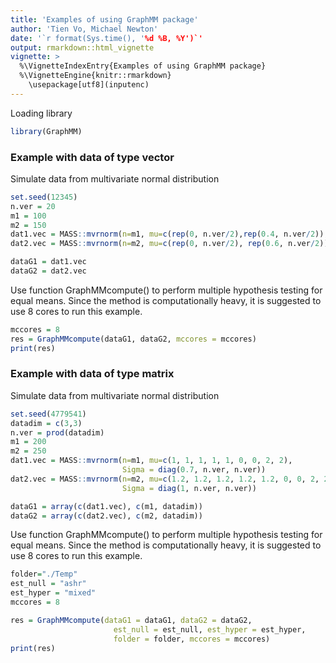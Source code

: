 ```yaml
---
title: 'Examples of using GraphMM package'
author: 'Tien Vo, Michael Newton'
date: '`r format(Sys.time(), '%d %B, %Y')`'
output: rmarkdown::html_vignette
vignette: >
  %\VignetteIndexEntry{Examples of using GraphMM package}
  %\VignetteEngine{knitr::rmarkdown}
    \usepackage[utf8](inputenc)
---
```


Loading library
```r
library(GraphMM)
```


### Example with data of type vector

Simulate data from multivariate normal distribution

```r
set.seed(12345)
n.ver = 20
m1 = 100
m2 = 150 
dat1.vec = MASS::mvrnorm(n=m1, mu=c(rep(0, n.ver/2),rep(0.4, n.ver/2)), Sigma = diag(0.5, n.ver, n.ver))
dat2.vec = MASS::mvrnorm(n=m2, mu=c(rep(0, n.ver/2), rep(0.6, n.ver/2)), Sigma = diag(0.7, n.ver, n.ver))

dataG1 = dat1.vec
dataG2 = dat2.vec

```
Use function GraphMMcompute() to perform multiple hypothesis testing for equal means. Since the method is computationally heavy, it is suggested to use 8 cores to run this example.

```r
mccores = 8
res = GraphMMcompute(dataG1, dataG2, mccores = mccores)
print(res)
```

### Example with data of type matrix

Simulate data from multivariate normal distribution

```r
set.seed(4779541)
datadim = c(3,3)
n.ver = prod(datadim)
m1 = 200
m2 = 250 
dat1.vec = MASS::mvrnorm(n=m1, mu=c(1, 1, 1, 1, 1, 0, 0, 2, 2), 
                         Sigma = diag(0.7, n.ver, n.ver))
dat2.vec = MASS::mvrnorm(n=m2, mu=c(1.2, 1.2, 1.2, 1.2, 1.2, 0, 0, 2, 2), 
                         Sigma = diag(1, n.ver, n.ver))

dataG1 = array(c(dat1.vec), c(m1, datadim))
dataG2 = array(c(dat2.vec), c(m2, datadim))

```
Use function GraphMMcompute() to perform multiple hypothesis testing for equal means. Since the method is computationally heavy, it is suggested to use 8 cores to run this example.

```r
folder="./Temp"
est_null = "ashr"
est_hyper = "mixed"
mccores = 8

res = GraphMMcompute(dataG1 = dataG1, dataG2 = dataG2,
                       est_null = est_null, est_hyper = est_hyper, 
                       folder = folder, mccores = mccores)
print(res)
```
